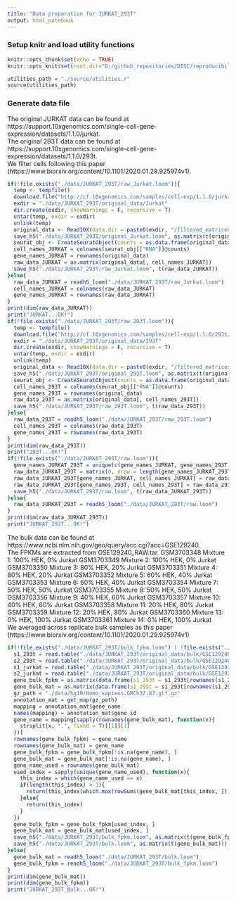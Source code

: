 ```yaml
---
title: "Data preparation for JURKAT_293T"
output: html_notebook
---
```

### Setup knitr and load utility functions
```r
knitr::opts_chunk$set(echo = TRUE)
knitr::opts_knit$set(root.dir="D:/github_repositories/DISC/reproducibility")
```
```r
utilities_path = "./source/utilities.r"
source(utilities_path)
```
### Generate data file
The original JURKAT data can be found at https://support.10xgenomics.com/single-cell-gene-expression/datasets/1.1.0/jurkat. </br>
The original 293T data can be found at https://support.10xgenomics.com/single-cell-gene-expression/datasets/1.1.0/293t. </br>
We filter cells following this paper (https://www.biorxiv.org/content/10.1101/2020.01.29.925974v1).
```r
if(!file.exists("./data/JURKAT_293T/raw_Jurkat.loom")){
  temp <- tempfile()
  download.file("http://cf.10xgenomics.com/samples/cell-exp/1.1.0/jurkat/jurkat_filtered_gene_bc_matrices.tar.gz", temp)
  exdir = "./data/JURKAT_293T/original_data/Jurkat"
  dir.create(exdir, showWarnings = F, recursive = T)
  untar(temp, exdir = exdir)
  unlink(temp)
  original_data <- Read10X(data.dir = paste0(exdir, "/filtered_matrices_mex/hg19/"))
  save_h5("./data/JURKAT_293T/original_Jurkat.loom", as.matrix(t(original_data)))
  seurat_obj <- CreateSeuratObject(counts = as.data.frame(original_data), min.features = 500)
  cell_names_JURKAT = colnames(seurat_obj[["RNA"]]@counts)
  gene_names_JURKAT = rownames(original_data)
  raw_data_JURKAT = as.matrix(original_data[, cell_names_JURKAT])
  save_h5("./data/JURKAT_293T/raw_Jurkat.loom", t(raw_data_JURKAT))
}else{
  raw_data_JURKAT = readh5_loom("./data/JURKAT_293T/raw_Jurkat.loom")
  cell_names_JURKAT = colnames(raw_data_JURKAT)
  gene_names_JURKAT = rownames(raw_data_JURKAT)
}
print(dim(raw_data_JURKAT))
print("JURKAT...OK!")
if(!file.exists("./data/JURKAT_293T/raw_293T.loom")){
  temp <- tempfile()
  download.file("http://cf.10xgenomics.com/samples/cell-exp/1.1.0/293t/293t_filtered_gene_bc_matrices.tar.gz", temp)
  exdir = "./data/JURKAT_293T/original_data/293T"
  dir.create(exdir, showWarnings = F, recursive = T)
  untar(temp, exdir = exdir)
  unlink(temp)
  original_data <- Read10X(data.dir = paste0(exdir, "/filtered_matrices_mex/hg19/"))
  save_h5("./data/JURKAT_293T/original_293T.loom", as.matrix(t(original_data)))
  seurat_obj <- CreateSeuratObject(counts = as.data.frame(original_data), min.features = 500)
  cell_names_293T = colnames(seurat_obj[["RNA"]]@counts)
  gene_names_293T = rownames(original_data)
  raw_data_293T = as.matrix(original_data[, cell_names_293T])
  save_h5("./data/JURKAT_293T/raw_293T.loom", t(raw_data_293T))
}else{
  raw_data_293T = readh5_loom("./data/JURKAT_293T/raw_293T.loom")
  cell_names_293T = colnames(raw_data_293T)
  gene_names_293T = rownames(raw_data_293T)
}
print(dim(raw_data_293T))
print("293T...OK!")
if(!file.exists("./data/JURKAT_293T/raw.loom")){
  gene_names_JURKAT_293T = unique(c(gene_names_JURKAT, gene_names_293T))
  raw_data_JURKAT_293T = matrix(0, nrow = length(gene_names_JURKAT_293T), ncol = ncol(raw_data_JURKAT) + ncol(raw_data_293T), dimnames = list(gene_names_JURKAT_293T, c(cell_names_JURKAT, cell_names_293T)))
  raw_data_JURKAT_293T[gene_names_JURKAT, cell_names_JURKAT] = raw_data_JURKAT
  raw_data_JURKAT_293T[gene_names_293T, cell_names_293T] = raw_data_293T
  save_h5("./data/JURKAT_293T/raw.loom", t(raw_data_JURKAT_293T))
}else{
  raw_data_JURKAT_293T = readh5_loom("./data/JURKAT_293T/raw.loom")
}
print(dim(raw_data_JURKAT_293T))
print("JURKAT_293T...OK!")
```
The bulk data can be found at https://www.ncbi.nlm.nih.gov/geo/query/acc.cgi?acc=GSE129240. </br>
The FPKMs are extracted from GSE129240_RAW.tar.
GSM3703348	Mixture 1: 100% HEK, 0% Jurkat
GSM3703349	Mixture 2: 100% HEK, 0% Jurkat
GSM3703350	Mixture 3: 80% HEK, 20% Jurkat
GSM3703351	Mixture 4: 80% HEK, 20% Jurkat
GSM3703352	Mixture 5: 60% HEK, 40% Jurkat
GSM3703353	Mixture 6: 60% HEK, 40% Jurkat
GSM3703354	Mixture 7: 50% HEK, 50% Jurkat
GSM3703355	Mixture 8: 50% HEK, 50% Jurkat
GSM3703356	Mixture 9: 40% HEK, 60% Jurkat
GSM3703357	Mixture 10: 40% HEK, 60% Jurkat
GSM3703358	Mixture 11: 20% HEK, 80% Jurkat
GSM3703359	Mixture 12: 20% HEK, 80% Jurkat
GSM3703360	Mixture 13: 0% HEK, 100% Jurkat
GSM3703361	Mixture 14: 0% HEK, 100% Jurkat </br>
We averaged across replicate bulk samples as this paper (https://www.biorxiv.org/content/10.1101/2020.01.29.925974v1)
```r
if(!file.exists("./data/JURKAT_293T/bulk_fpkm.loom") | !file.exists("./data/JURKAT_293T/bulk.loom")){
  s1_293t = read.table("./data/JURKAT_293T/original_data/bulk/GSE129240_RAW/GSM3703348_AS_2_ATAGCGTC.genes.results.txt.gz", header = T, row.names = 1, sep = "\t")[, c("FPKM", "expected_count")]
  s2_293t = read.table("./data/JURKAT_293T/original_data/bulk/GSE129240_RAW/GSM3703349_AS_2_CGTTACCA.genes.results.txt.gz", header = T, row.names = 1, sep = "\t")[, c("FPKM", "expected_count")]
  s1_jurkat = read.table("./data/JURKAT_293T/original_data/bulk/GSE129240_RAW/GSM3703360_AS_1_TTACGCAC.genes.results.txt.gz", header = T, row.names = 1, sep = "\t")[, c("FPKM", "expected_count")]
  s2_jurkat = read.table("./data/JURKAT_293T/original_data/bulk/GSE129240_RAW/GSM3703361_AS_1_ATTCTAGG.genes.results.txt.gz", header = T, row.names = 1, sep = "\t")[, c("FPKM", "expected_count")]
  gene_bulk_fpkm = as.matrix(data.frame(s1_293t = s1_293t[rownames(s1_293t), "FPKM"], s2_293t = s2_293t[rownames(s1_293t), "FPKM"], s1_jurkat = s1_jurkat[rownames(s1_293t), "FPKM"], s2_jurkat = s2_jurkat[rownames(s1_293t), "FPKM"], row.names = rownames(s1_293t)))
  gene_bulk_mat = as.matrix(data.frame(s1_293t = s1_293t[rownames(s1_293t), "expected_count"], s2_293t = s2_293t[rownames(s1_293t), "expected_count"], s1_jurkat = s1_jurkat[rownames(s1_293t), "expected_count"], s2_jurkat = s2_jurkat[rownames(s1_293t), "expected_count"], row.names = rownames(s1_293t)))
  gz_path = "./data/hg19/Homo_sapiens.GRCh37.87.gtf.gz"
  annotation_mat = get_map(gz_path)
  mapping = annotation_mat$gene_name
  names(mapping) = annotation_mat$gene_id
  gene_name = mapping[sapply(rownames(gene_bulk_mat), function(x){
    strsplit(x, ".", fixed = T)[[1]][1]
  })]
  rownames(gene_bulk_fpkm) = gene_name
  rownames(gene_bulk_mat) = gene_name
  gene_bulk_fpkm = gene_bulk_fpkm[!is.na(gene_name), ]
  gene_bulk_mat = gene_bulk_mat[!is.na(gene_name), ]
  gene_name_used = rownames(gene_bulk_mat)
  used_index = sapply(unique(gene_name_used), function(x){
    this_index = which(gene_name_used == x)
    if(length(this_index) > 1){
      return(this_index[which.max(rowSums(gene_bulk_mat[this_index, ]))])
    }else{
      return(this_index)
    }
  })
  gene_bulk_fpkm = gene_bulk_fpkm[used_index, ]
  gene_bulk_mat = gene_bulk_mat[used_index, ]
  save_h5("./data/JURKAT_293T/bulk_fpkm.loom", as.matrix(t(gene_bulk_fpkm)))
  save_h5("./data/JURKAT_293T/bulk.loom", as.matrix(t(gene_bulk_mat)))
}else{
  gene_bulk_mat = readh5_loom("./data/JURKAT_293T/bulk.loom")
  gene_bulk_fpkm = readh5_loom("./data/JURKAT_293T/bulk_fpkm.loom")
}
print(dim(gene_bulk_mat))
print(dim(gene_bulk_fpkm))
print("JURKAT_293T_Bulk...OK!")

```


